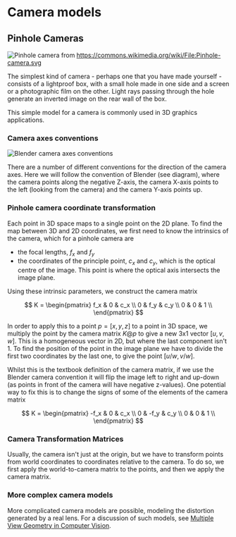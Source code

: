 # Camera models

## Pinhole Cameras

![Pinhole camera](https://upload.wikimedia.org/wikipedia/commons/thumb/3/3b/Pinhole-camera.svg/640px-Pinhole-camera.svg.png)
from https://commons.wikimedia.org/wiki/File:Pinhole-camera.svg

The simplest kind of camera - perhaps one that you have made yourself - consists of a lightproof box, with a small hole made in one side and a screen or a photographic film on the other. Light rays passing through the hole generate an inverted image on the rear wall of the box.

This simple model for a camera is commonly used in 3D graphics applications.

### Camera axes conventions

![Blender camera axes conventions](https://www.dropbox.com/scl/fi/2mkm4eza8e484o3yh7i1o/camera_axes.png?rlkey=st6e6jsm86wbt09q7t2vy9lpd&raw=1)


There are a number of different conventions for the direction of the camera axes. Here we will follow the convention of Blender (see diagram), where the camera points along the negative Z-axis, the camera X-axis points to the left (looking from the camera) and the camera Y-axis points up.

### Pinhole camera coordinate transformation

Each point in 3D space maps to a single point on the 2D plane. To find the map between 3D and 2D coordinates, we first need to know the intrinsics of the camera, which for a pinhole camera are
 - the focal lengths, $f_x$ and $f_y$ 
 - the coordinates of the principle point, $c_x$ and $c_y$, which is the optical centre of the image. This point is where the optical axis intersects the image plane.
 
Using these intrinsic parameters, we construct the camera matrix

$$
K = \begin{pmatrix}
f_x & 0 & c_x  \\
0 & f_y & c_y  \\
0 & 0 & 1  \\
\end{pmatrix}
$$
 
In order to apply this to a point $p=[x,y,z]$ to a point in 3D space, 
we multiply the point by the camera matrix $K @ p$ to give a new 3x1 vector 
$[u,v,w]$. This is a homogeneous vector in 2D, but where the last component isn't 1. To find the position of the point in the image plane we have to divide 
the first two coordinates by the last one, to give the point $[u/w, v/w]$.

Whilst this is the textbook definition of the camera matrix, if we use the Blender camera convention it will flip the image left to right and up-down (as points in front of the camera will have negative z-values). One potential way to fix this is to change the signs of some of the elements of the camera matrix

$$
K = \begin{pmatrix}
-f_x & 0 & c_x  \\
0 & -f_y & c_y  \\
0 & 0 & 1  \\
\end{pmatrix}
$$

### Camera Transformation Matrices

Usually, the camera isn't just at the origin, but we have to transform points from world coordinates to coordinates relative to the camera. To do so, we first apply the world-to-camera matrix to the points, and then we apply the camera matrix.

### More complex camera models

More complicated camera models are possible, modeling the distortion generated by a real lens. For a discussion of such models, see [Multiple View Geometry in Computer Vision](https://www.robots.ox.ac.uk/~vgg/hzbook/).



